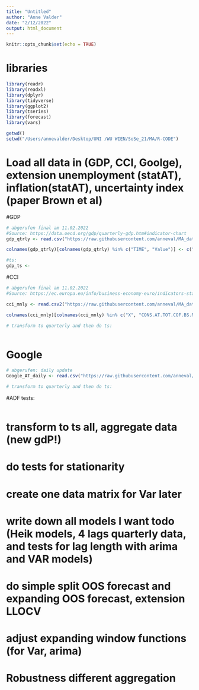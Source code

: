 ```yaml
---
title: "Untitled"
author: "Anne Valder"
date: "2/12/2022"
output: html_document
---
```


```r
knitr::opts_chunk$set(echo = TRUE)
```

# libraries

```r
library(readr)
library(readxl)
library(dplyr)
library(tidyverse)
library(ggplot2)
library(tseries)
library(forecast)
library(vars)
```


```r
getwd()
setwd("/Users/annevalder/Desktop/UNI /WU WIEN/SoSe_21/MA/R-CODE")
```
# Load all data in (GDP, CCI, Goolge), extension unemployment (statAT), inflation(statAT), uncertainty index (paper Brown et al)

#GDP
```r
# abgerufen final am 11.02.2022
#Source: https://data.oecd.org/gdp/quarterly-gdp.htm#indicator-chart
gdp_qtrly <- read.csv("https://raw.githubusercontent.com/anneval/MA_data/main/RData/GDP_oecd.csv")[,6:7]

colnames(gdp_qtrly)[colnames(gdp_qtrly) %in% c("TIME", "Value")] <- c("QDate", "value")

#ts:
gdp_ts <- 
```

#CCI
```r
# abgerufen final am 11.02.2022
#Source: https://ec.europa.eu/info/business-economy-euro/indicators-statistics/economic-databases/business-and-consumer-surveys/download-business-and-consumer-survey-data/time-series_en#consumers

cci_mnly <- read.csv2("https://raw.githubusercontent.com/anneval/MA_data/main/RData/CCI_mtly.csv")[253:444,c(1,297)]

colnames(cci_mnly)[colnames(cci_mnly) %in% c("X", "CONS.AT.TOT.COF.BS.M")] <- c("time", "value")

# transform to quarterly and then do ts:



```

# Google
```r
# abgerufen: daily update
Google_AT_daily <- read.csv("https://raw.githubusercontent.com/anneval/MA_data/main/raw/at/trendecon_sa.csv")

# transform to quarterly and then do ts:


```


#ADF tests: 
```r

```


# transform to ts all,  aggregate data (new gdP!)
# do tests for stationarity
# create one data matrix for Var later
# write down all models  I want todo (Heik models, 4 lags quarterly data, and tests for lag length with arima and VAR models)

# do simple split OOS forecast and expanding OOS forecast, extension LLOCV
# adjust expanding window functions (for Var, arima)

# Robustness different aggregation 
